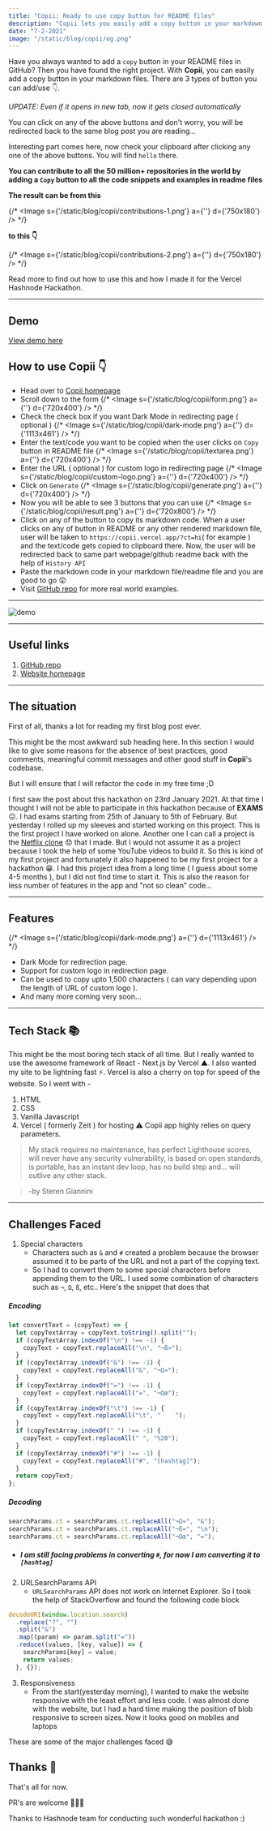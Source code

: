 ```yaml
---
title: "Copii: Ready to use copy button for README files"
description: "Copii lets you easily add a copy button in your markdown files that copies anything. I'll go through the process of building it"
date: "7-2-2021"
image: "/static/blog/copii/og.png"
---
```


Have you always wanted to add a `copy` button in your README files in GitHub?
Then you have found the right project. With **Copii**, you can easily add a copy button in your markdown files. There are 3 types of button you can add/use 👇.

_UPDATE: Even if it opens in new tab, now it gets closed automatically_

You can click on any of the above buttons and don't worry, you will be redirected back to the same blog post you are reading...

Interesting part comes here, now check your clipboard after clicking any one of the above buttons.
You will find `hello` there.

**You can contribute to all the 50 million+ repositories in the world by adding a `Copy` button to all the code snippets and examples in readme files**

**The result can be from this**

{/* <Image s={'/static/blog/copii/contributions-1.png'} a={''} d={'750x180'} /> */}

**to this 👇**

{/* <Image s={'/static/blog/copii/contributions-2.png'} a={''} d={'750x180'} /> */}

Read more to find out how to use this and how I made it for the Vercel Hashnode Hackathon.

---

## Demo

[View demo here](https://bit.ly/2YSQxj1)

## How to use Copii 👇

- Head over to [Copii homepage](https://copii.vercel.app/home)
- Scroll down to the form
  {/* <Image s={'/static/blog/copii/form.png'} a={''} d={'720x400'} /> */}
- Check the check box if you want Dark Mode in redirecting page ( optional )
  {/* <Image s={'/static/blog/copii/dark-mode.png'} a={''} d={'1113x461'} /> */}
- Enter the text/code you want to be copied when the user clicks on `Copy` button in README file
  {/* <Image s={'/static/blog/copii/textarea.png'} a={''} d={'720x400'} /> */}
- Enter the URL ( optional ) for custom logo in redirecting page
  {/* <Image s={'/static/blog/copii/custom-logo.png'} a={''} d={'720x400'} /> */}
- Click on `Generate`
  {/* <Image s={'/static/blog/copii/generate.png'} a={''} d={'720x400'} /> */}
- Now you will be able to see 3 buttons that you can use
  {/* <Image s={'/static/blog/copii/result.png'} a={''} d={'720x800'} /> */}
- Click on any of the button to copy its markdown code. When a user clicks on any of button in README or any other rendered markdown file, user will be taken to `https://copii.vercel.app/?ct=hi`( for example ) and the text/code gets copied to clipboard there. Now, the user will be redirected back to same part webpage/github readme back with the help of `History API`
- Paste the markdown code in your markdown file/readme file and you are good to go 😲
- Visit [GitHub repo](https://github.com/Lalit2005/copii#default-copy-button) for more real world examples.

---

![demo](https://bit.ly/copii-gif)

---

## Useful links

1. [GitHub repo](https://github.com/lalit2005/copii)
2. [Website homepage](https://copii.vercel.app/home)

---

## The situation

First of all, thanks a lot for reading my first blog post ever.

This might be the most awkward sub heading here. In this section I would like to give some reasons for the absence of best practices, good comments, meaningful commit messages and other good stuff in **Copii**'s codebase.

But I will ensure that I will refactor the code in my free time ;D

I first saw the post about this hackathon on 23rd January 2021. At that time I thought I will not be able to participate in this hackathon because of **EXAMS** 😖. I had exams starting from 25th of January to 5th of February. But yesterday I rolled up my sleeves and started working on this project. This is the first project I have worked on alone. Another one I can call a project is the [Netflix clone](https://github.com/lalit2005/netflix-clone) 😞 that I made. But I would not assume it as a project because I took the help of some YouTube videos to build it. So this is kind of my first project and fortunately it also happened to be my first project for a hackathon 😁. I had this project idea from a long time ( I guess about some 4-5 months ), but I did not find time to start it. This is also the reason for less number of features in the app and "not so clean" code...

---

## Features

{/* <Image s={'/static/blog/copii/dark-mode.png'} a={''} d={'1113x461'} /> */}

- Dark Mode for redirection page.
- Support for custom logo in redirection page.
- Can be used to copy upto 1,500 characters ( can vary depending upon the length of URL of custom logo ).
- And many more coming very soon...

---

## Tech Stack 📚

This might be the most boring tech stack of all time. But I really wanted to use the awesome framework of React - Next.js by Vercel ▲. I also wanted my site to be lightning fast ⚡️. Vercel is also a cherry on top for speed of the website. So I went with -

1. HTML
2. CSS
3. Vanilla Javascript
4. Vercel ( formerly Zeit ) for hosting
   ⚠️ Copii app highly relies on query parameters.

> My stack requires no maintenance, has perfect Lighthouse scores, will never have any security vulnerability, is based on open standards, is portable, has an instant dev loop, has no build step and… will outlive any other stack.

> -by Steren Giannini

---

## Challenges Faced

1. Special characters
   - Characters such as `&` and `#` created a problem because the browser assumed it to be parts of
     the URL and not a part of the copying text.
   - So I had to convert them to some special characters before appending them to the URL.
     I used some combination of characters such as `¬`, `Ω`, `ß`, etc..
     Here's the snippet that does that

##### Encoding

```js
let convertText = (copyText) => {
  let copyTextArray = copyText.toString().split("");
  if (copyTextArray.indexOf("\n") !== -1) {
    copyText = copyText.replaceAll("\n", "¬ß≈");
  }
  if (copyTextArray.indexOf("&") !== -1) {
    copyText = copyText.replaceAll("&", "¬Ω≈");
  }
  if (copyTextArray.indexOf("=") !== -1) {
    copyText = copyText.replaceAll("=", "¬Ωœ");
  }
  if (copyTextArray.indexOf("\t") !== -1) {
    copyText = copyText.replaceAll("\t", "    ");
  }
  if (copyTextArray.indexOf(" ") !== -1) {
    copyText = copyText.replaceAll(" ", "%20");
  }
  if (copyTextArray.indexOf("#") !== -1) {
    copyText = copyText.replaceAll("#", "[hashtag]");
  }
  return copyText;
};
```

##### Decoding

```js
searchParams.ct = searchParams.ct.replaceAll("¬Ω≈", "&");
searchParams.ct = searchParams.ct.replaceAll("¬ß≈", "\n");
searchParams.ct = searchParams.ct.replaceAll("¬Ωœ", "=");
```

- ##### I am still facing problems in converting `#`, for now I am converting it to `[hashtag]`

2. URLSearchParams API
   - `URLSearchParams` API does not work on Internet Explorer. So I took the help of StackOverflow
     and found the following code block

```js
decodeURI(window.location.search)
  .replace("?", "")
  .split("&")
  .map((param) => param.split("="))
  .reduce((values, [key, value]) => {
    searchParams[key] = value;
    return values;
  }, {});
```

3.  Responsiveness
    - From the start(yesterday morning), I wanted to make the website responsive with the least effort
      and less code. I was almost done with the website, but I had a hard time making the position of blob
      responsive to screen sizes. Now it looks good on mobiles and laptops

These are some of the major challenges faced 😅

## Thanks 🙏

That's all for now.

PR's are welcome 👨🏻‍💻

Thanks to Hashnode team for conducting such wonderful hackathon :)
